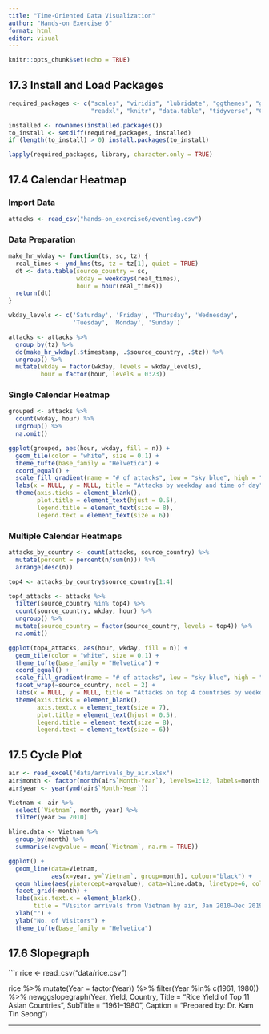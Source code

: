```yaml
---
title: "Time-Oriented Data Visualization"
author: "Hands-on Exercise 6"
format: html
editor: visual
---
```



```r
knitr::opts_chunk$set(echo = TRUE)
```

## 17.3 Install and Load Packages

```r
required_packages <- c("scales", "viridis", "lubridate", "ggthemes", "gridExtra", 
                       "readxl", "knitr", "data.table", "tidyverse", "CGPfunctions")

installed <- rownames(installed.packages())
to_install <- setdiff(required_packages, installed)
if (length(to_install) > 0) install.packages(to_install)

lapply(required_packages, library, character.only = TRUE)
```

## 17.4 Calendar Heatmap

### Import Data

```r
attacks <- read_csv("hands-on_exercise6/eventlog.csv")
```

### Data Preparation

```r
make_hr_wkday <- function(ts, sc, tz) {
  real_times <- ymd_hms(ts, tz = tz[1], quiet = TRUE)
  dt <- data.table(source_country = sc,
                   wkday = weekdays(real_times),
                   hour = hour(real_times))
  return(dt)
}

wkday_levels <- c('Saturday', 'Friday', 'Thursday', 'Wednesday', 
                  'Tuesday', 'Monday', 'Sunday')

attacks <- attacks %>%
  group_by(tz) %>%
  do(make_hr_wkday(.$timestamp, .$source_country, .$tz)) %>%
  ungroup() %>%
  mutate(wkday = factor(wkday, levels = wkday_levels),
         hour = factor(hour, levels = 0:23))
```

### Single Calendar Heatmap

```r
grouped <- attacks %>% 
  count(wkday, hour) %>% 
  ungroup() %>% 
  na.omit()

ggplot(grouped, aes(hour, wkday, fill = n)) + 
  geom_tile(color = "white", size = 0.1) + 
  theme_tufte(base_family = "Helvetica") + 
  coord_equal() +
  scale_fill_gradient(name = "# of attacks", low = "sky blue", high = "dark blue") +
  labs(x = NULL, y = NULL, title = "Attacks by weekday and time of day") +
  theme(axis.ticks = element_blank(),
        plot.title = element_text(hjust = 0.5),
        legend.title = element_text(size = 8),
        legend.text = element_text(size = 6))
```

### Multiple Calendar Heatmaps

```r
attacks_by_country <- count(attacks, source_country) %>%
  mutate(percent = percent(n/sum(n))) %>%
  arrange(desc(n))

top4 <- attacks_by_country$source_country[1:4]

top4_attacks <- attacks %>%
  filter(source_country %in% top4) %>%
  count(source_country, wkday, hour) %>%
  ungroup() %>%
  mutate(source_country = factor(source_country, levels = top4)) %>%
  na.omit()

ggplot(top4_attacks, aes(hour, wkday, fill = n)) + 
  geom_tile(color = "white", size = 0.1) + 
  theme_tufte(base_family = "Helvetica") + 
  coord_equal() +
  scale_fill_gradient(name = "# of attacks", low = "sky blue", high = "dark blue") +
  facet_wrap(~source_country, ncol = 2) +
  labs(x = NULL, y = NULL, title = "Attacks on top 4 countries by weekday and time of day") +
  theme(axis.ticks = element_blank(),
        axis.text.x = element_text(size = 7),
        plot.title = element_text(hjust = 0.5),
        legend.title = element_text(size = 8),
        legend.text = element_text(size = 6))
```

## 17.5 Cycle Plot

```r
air <- read_excel("data/arrivals_by_air.xlsx")
air$month <- factor(month(air$`Month-Year`), levels=1:12, labels=month.abb, ordered=TRUE) 
air$year <- year(ymd(air$`Month-Year`))

Vietnam <- air %>% 
  select(`Vietnam`, month, year) %>%
  filter(year >= 2010)

hline.data <- Vietnam %>% 
  group_by(month) %>%
  summarise(avgvalue = mean(`Vietnam`, na.rm = TRUE))

ggplot() + 
  geom_line(data=Vietnam,
            aes(x=year, y=`Vietnam`, group=month), colour="black") +
  geom_hline(aes(yintercept=avgvalue), data=hline.data, linetype=6, colour="red", size=0.5) + 
  facet_grid(~month) +
  labs(axis.text.x = element_blank(),
       title = "Visitor arrivals from Vietnam by air, Jan 2010–Dec 2019") +
  xlab("") +
  ylab("No. of Visitors") +
  theme_tufte(base_family = "Helvetica")
```

## 17.6 Slopegraph

```r
rice <- read_csv("data/rice.csv")

rice %>% 
  mutate(Year = factor(Year)) %>%
  filter(Year %in% c(1961, 1980)) %>%
  newggslopegraph(Year, Yield, Country,
                  Title = "Rice Yield of Top 11 Asian Countries",
                  SubTitle = "1961–1980",
                  Caption = "Prepared by: Dr. Kam Tin Seong")

---
